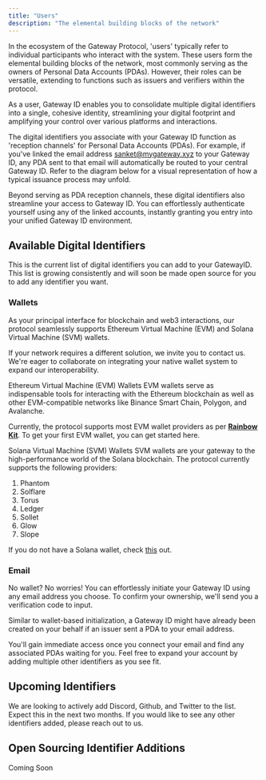 ```yaml
---
title: "Users"
description: "The elemental building blocks of the network"
---
```


In the ecosystem of the Gateway Protocol, 'users' typically refer to individual participants who interact with the system. These users form the elemental building blocks of the network, most commonly serving as the owners of Personal Data Accounts (PDAs). However, their roles can be versatile, extending to functions such as issuers and verifiers within the protocol.

As a user, Gateway ID enables you to consolidate multiple digital identifiers into a single, cohesive identity, streamlining your digital footprint and amplifying your control over various platforms and interactions.

The digital identifiers you associate with your Gateway ID function as 'reception channels' for Personal Data Accounts (PDAs). For example, if you've linked the email address sanket@mygateway.xyz to your Gateway ID, any PDA sent to that email will automatically be routed to your central Gateway ID. Refer to the diagram below for a visual representation of how a typical issuance process may unfold.

Beyond serving as PDA reception channels, these digital identifiers also streamline your access to Gateway ID. You can effortlessly authenticate yourself using any of the linked accounts, instantly granting you entry into your unified Gateway ID environment.

## Available Digital Identifiers

This is the current list of digital identifiers you can add to your GatewayID. This list is growing consistently and will soon be made open source for you to add any identifier you want.

### Wallets

As your principal interface for blockchain and web3 interactions, our protocol seamlessly supports Ethereum Virtual Machine (EVM) and Solana Virtual Machine (SVM) wallets.

If your network requires a different solution, we invite you to contact us. We're eager to collaborate on integrating your native wallet system to expand our interoperability.

Ethereum Virtual Machine (EVM) Wallets
EVM wallets serve as indispensable tools for interacting with the Ethereum blockchain as well as other EVM-compatible networks like Binance Smart Chain, Polygon, and Avalanche.

Currently, the protocol supports most EVM wallet providers as per **[Rainbow Kit](https://www.rainbowkit.com/)**. To get your first EVM wallet, you can get started here.

Solana Virtual Machine (SVM) Wallets
SVM wallets are your gateway to the high-performance world of the Solana blockchain. The protocol currently supports the following providers:

1. Phantom
2. Solflare
3. Torus
4. Ledger
5. Sollet
6. Glow
7. Slope

If you do not have a Solana wallet, check [this]("https://phantom.app/learn/guides/how-to-create-a-new-wallet") out.

### Email

No wallet? No worries! You can effortlessly initiate your Gateway ID using any email address you choose. To confirm your ownership, we'll send you a verification code to input.

Similar to wallet-based initialization, a Gateway ID might have already been created on your behalf if an issuer sent a PDA to your email address.

You'll gain immediate access once you connect your email and find any associated PDAs waiting for you. Feel free to expand your account by adding multiple other identifiers as you see fit.

## Upcoming Identifiers

We are looking to actively add Discord, Github, and Twitter to the list. Expect this in the next two months. If you would like to see any other identifiers added, please reach out to us.

## Open Sourcing Identifier Additions

Coming Soon
